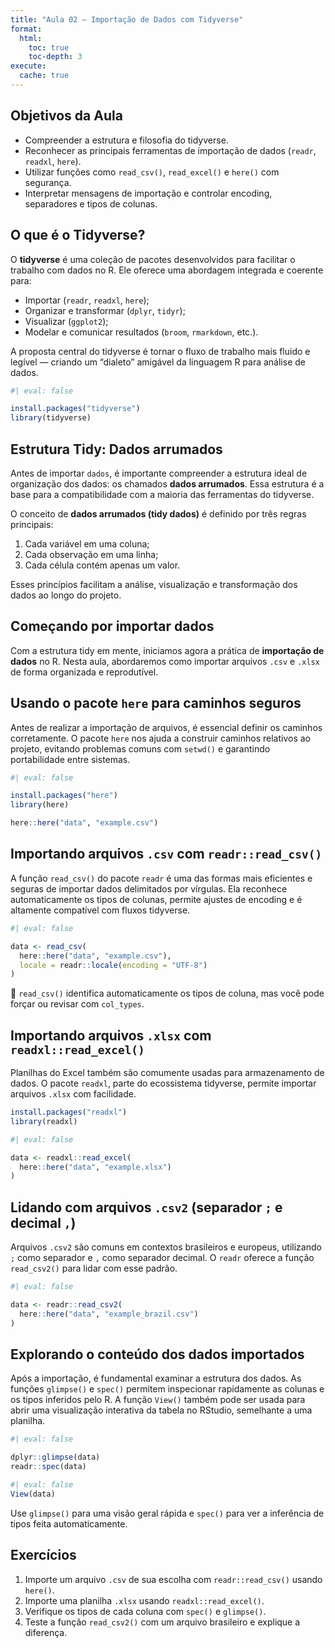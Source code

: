 ```yaml
---
title: "Aula 02 – Importação de Dados com Tidyverse"
format:
  html:
    toc: true
    toc-depth: 3
execute: 
  cache: true
---
```


## Objetivos da Aula

- Compreender a estrutura e filosofia do tidyverse.
- Reconhecer as principais ferramentas de importação de dados (`readr`, `readxl`, `here`).
- Utilizar funções como `read_csv()`, `read_excel()` e `here()` com segurança.
- Interpretar mensagens de importação e controlar encoding, separadores e tipos de colunas.

## O que é o Tidyverse?

O **tidyverse** é uma coleção de pacotes desenvolvidos para facilitar o trabalho com dados no R. Ele oferece uma abordagem integrada e coerente para:

- Importar (`readr`, `readxl`, `here`);
- Organizar e transformar (`dplyr`, `tidyr`);
- Visualizar (`ggplot2`);
- Modelar e comunicar resultados (`broom`, `rmarkdown`, etc.).

A proposta central do tidyverse é tornar o fluxo de trabalho mais fluido e legível — criando um “dialeto” amigável da linguagem R para análise de dados.

```r
#| eval: false

install.packages("tidyverse")
library(tidyverse)

```

## Estrutura Tidy: Dados arrumados

Antes de importar `dados`, é importante compreender a estrutura ideal de organização dos dados: os chamados **dados arrumados**. Essa estrutura é a base para a compatibilidade com a maioria das ferramentas do tidyverse.

O conceito de **dados arrumados (tidy dados)** é definido por três regras principais:

1. Cada variável em uma coluna;
2. Cada observação em uma linha;
3. Cada célula contém apenas um valor.

Esses princípios facilitam a análise, visualização e transformação dos dados ao longo do projeto.

## Começando por importar dados

Com a estrutura tidy em mente, iniciamos agora a prática de **importação de dados** no R. Nesta aula, abordaremos como importar arquivos `.csv` e `.xlsx` de forma organizada e reprodutível.

## Usando o pacote `here` para caminhos seguros

Antes de realizar a importação de arquivos, é essencial definir os caminhos corretamente. O pacote `here` nos ajuda a construir caminhos relativos ao projeto, evitando problemas comuns com `setwd()` e garantindo portabilidade entre sistemas.

```r
#| eval: false

install.packages("here")
library(here)

here::here("data", "example.csv")

```

## Importando arquivos `.csv` com `readr::read_csv()`

A função `read_csv()` do pacote `readr` é uma das formas mais eficientes e seguras de importar dados delimitados por vírgulas. Ela reconhece automaticamente os tipos de colunas, permite ajustes de encoding e é altamente compatível com fluxos tidyverse.

```r
#| eval: false

data <- read_csv(
  here::here("data", "example.csv"),
  locale = readr::locale(encoding = "UTF-8")
)
```

::: callout-note
📌 `read_csv()` identifica automaticamente os tipos de coluna, mas você pode forçar ou revisar com `col_types`.
:::

## Importando arquivos `.xlsx` com `readxl::read_excel()`

Planilhas do Excel também são comumente usadas para armazenamento de dados. O pacote `readxl`, parte do ecossistema tidyverse, permite importar arquivos `.xlsx` com facilidade.

```r

install.packages("readxl")
library(readxl)

```

```r
#| eval: false

data <- readxl::read_excel(
  here::here("data", "example.xlsx")
)

```

## Lidando com arquivos `.csv2` (separador `;` e decimal `,`)

Arquivos `.csv2` são comuns em contextos brasileiros e europeus, utilizando `;` como separador e `,` como separador decimal. O `readr` oferece a função `read_csv2()` para lidar com esse padrão.

```r
#| eval: false

data <- readr::read_csv2(
  here::here("data", "example_brazil.csv")
)

```

## Explorando o conteúdo dos dados importados

Após a importação, é fundamental examinar a estrutura dos dados. As funções `glimpse()` e `spec()` permitem inspecionar rapidamente as colunas e os tipos inferidos pelo R. A função `View()` também pode ser usada para abrir uma visualização interativa da tabela no RStudio, semelhante a uma planilha.

```r
#| eval: false

dplyr::glimpse(data)
readr::spec(data)

```

```r
#| eval: false
View(data)
```

Use `glimpse()` para uma visão geral rápida e `spec()` para ver a inferência de tipos feita automaticamente.

## Exercícios

1. Importe um arquivo `.csv` de sua escolha com `readr::read_csv()` usando `here()`.
2. Importe uma planilha `.xlsx` usando `readxl::read_excel()`.
3. Verifique os tipos de cada coluna com `spec()` e `glimpse()`.
4. Teste a função `read_csv2()` com um arquivo brasileiro e explique a diferença.
